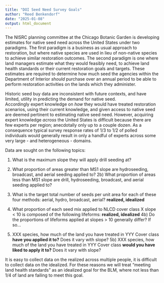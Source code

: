 ```yaml
---
title: "DOI Seed Need Survey Goals"
author: "Reed Benkendorf"
date: "2025-01-08"
output: html_document
---
```


The NISRC planning committee at the Chicago Botanic Garden is developing estimates for native seed need across the United States under two paradigms. 
The first paradigm is a business as usual approach to restoration, but where native species are used in lieu of non-native species to achieve similar restoration outcomes. 
The second paradigm is one where land managers estimate what they would feasibly need, to achieve land health standards or their current restoration goals and targets. 
These estimates are required to determine how much seed the agencies within the Department of Interior *should* purchase over an annual period to be able to perform restoration activities on the lands which they administer. 

Historic seed buy data are inconsistent with future contexts, and have limited, utility in predicting the demand for native seed.  
Accordingly expert knowledge on *how* they would have treated restoration scenarios, using their current knowledge, and given access to native seed are deemed pertinent to estimating native seed need. 
However, acquiring expert knowledge *across* the United States is difficult because there are few experts per region;  anecdotally only up to a couple dozen. 
As a consequence typical survey response rates of 1/3 to 1/2 of polled individuals would generally result in only a handful of experts across some very large - and heterogeneous - domains. 

Data are sought on the following topics:

1) What is the maximum slope they will apply drill seeding at?   
2) What proportion of areas greater than MS1 slope are hydroseeding, broadcast, and aerial seeding applied to? 
2b) What proportion of areas less than MS1 slope are drill, hydroseeding, broadcast, and aerial seeding applied to? 
3) What is the target total number of seeds per unit area for each of these four methods: aerial, hydro, broadcast, aerial? **realized, idealized**
4) What proportion of each seed mix applied to NLCD cover class X slope < 10 is composed of the following lifeforms: **realized, idealized** 
4b) Do the proportions of lifeforms applied at slopes > 10 generally differ? If so... 

5) XXX species, how much of the land you have treated in YYY Cover class **have you applied it to?** Does it vary with slope? 
5b) XXX species, how much of the land you have treated in YYY Cover class **would you have liked to apply it to?** Does it vary with slope? 

It is easy to collect data on the realized across multiple people, it is difficult to collect data on the idealized. 
For these reasons we will treat "meeting land health standards" as an idealized goal for the BLM, where not less than 1/4 of land are failing to meet this goal. 
